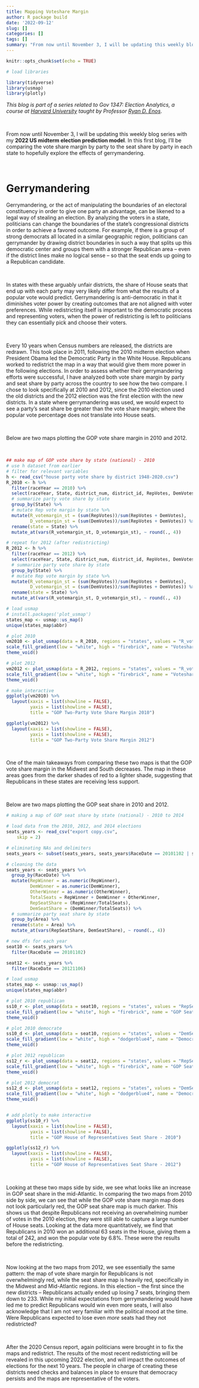 ```yaml
---
title: Mapping Voteshare Margin
author: R package build
date: '2022-09-12'
slug: []
categories: []
tags: []
summary: "From now until November 3, I will be updating this weekly blog series with my **2022 US midterm election prediction model**. In this first blog, I'll be comparing the voteshare margin by party to the seat share by party in each state to hopefully explore the effects of gerrymandering."
---
```


```r
knitr::opts_chunk$set(echo = TRUE)

# load libraries

library(tidyverse)
library(usmap)
library(plotly)
```

*This blog is part of a series related to Gov 1347: Election Analytics, a course at [Harvard University](https://www.harvard.edu/) taught by Professor [Ryan D. Enos](http://ryandenos.com/)*.

<br>

From now until November 3, I will be updating this weekly blog series with my **2022 US midterm election prediction model**. In this first blog, I'll be comparing the vote share margin by party to the seat share by party in each state to hopefully explore the effects of gerrymandering.

<br>

# Gerrymandering

Gerrymandering, or the act of manipulating the boundaries of an electoral constituency in order to give one party an advantage, can be likened to a legal way of stealing an election. By analyzing the voters in a state, politicians can change the boundaries of the state's congressional districts in order to achieve a favored outcome. For example, if there is a group of strong democrats all located in a similar geographic region, politicians can gerrymander by drawing district boundaries in such a way that splits up this democratic center and groups them with a stronger Republican area -- even if the district lines make no logical sense -- so that the seat ends up going to a Republican candidate.

<br>

In states with these arguably unfair districts, the share of House seats that end up with each party may very likely differ from what the results of a popular vote would predict. Gerrymandering is anti-democratic in that it diminishes voter power by creating outcomes that are not aligned with voter preferences. While redistricting itself is important to the democratic process and representing voters, when the power of redistricting is left to politicians they can essentially pick and choose their voters.

<br>

Every 10 years when Census numbers are released, the districts are redrawn. This took place in 2011, following the 2010 midterm election when President Obama led the Democratic Party in the White House. Republicans worked to redistrict the map in a way that would give them more power in the following elections. In order to assess whether their gerrymandering efforts were successful, I have analyzed both vote share margin by party and seat share by party across the country to see how the two compare. I chose to look specifically at 2010 and 2012, since the 2010 election used the old districts and the 2012 election was the first election with the new districts. In a state where gerrymandering was used, we would expect to see a party's seat share be greater than the vote share margin; where the popular vote percentage does not translate into House seats.

<br>

Below are two maps plotting the GOP vote share margin in 2010 and 2012.

<br>

```r

## make map of GOP vote share by state (national) - 2010
# use h dataset from earlier
# filter for relevant variables
h <- read_csv("house party vote share by district 1948-2020.csv")
R_2010 <- h %>%
  filter(raceYear == 2010) %>%
  select(raceYear, State, district_num, district_id, RepVotes, DemVotes) %>%
  # summarize party vote share by state
  group_by(State) %>%
  # mutate Rep vote margin by state %>%
  mutate(R_votemargin_st = (sum(RepVotes))/sum(RepVotes + DemVotes),
         D_votemargin_st = (sum(DemVotes))/sum(RepVotes + DemVotes)) %>%
  rename(state = State) %>%
  mutate_at(vars(R_votemargin_st, D_votemargin_st), ~ round(., 4))

# repeat for 2012 (after redistricting)
R_2012 <- h %>%
  filter(raceYear == 2012) %>%
  select(raceYear, State, district_num, district_id, RepVotes, DemVotes) %>%
  # summarize party vote share by state
  group_by(State) %>%
  # mutate Rep vote margin by state %>%
  mutate(R_votemargin_st = (sum(RepVotes))/sum(RepVotes + DemVotes),
         D_votemargin_st = (sum(DemVotes))/sum(RepVotes + DemVotes)) %>%
  rename(state = State) %>%
  mutate_at(vars(R_votemargin_st, D_votemargin_st), ~ round(., 4))

# load usmap
# install.packages('plot_usmap')
states_map <- usmap::us_map()
unique(states_map$abbr)

# plot 2010
vm2010 <- plot_usmap(data = R_2010, regions = "states", values = "R_votemargin_st") +
scale_fill_gradient(low = "white", high = "firebrick", name = "Voteshare Margin") +
theme_void()

# plot 2012
vm2012 <- plot_usmap(data = R_2012, regions = "states", values = "R_votemargin_st") +
scale_fill_gradient(low = "white", high = "firebrick", name = "Voteshare Margin") +
theme_void() 

# make interactive
ggplotly(vm2010) %>% 
  layout(xaxis = list(showline = FALSE),
         yaxis = list(showline = FALSE),
         title = "GOP Two-Party Vote Share Margin 2010")

ggplotly(vm2012) %>% 
  layout(xaxis = list(showline = FALSE),
         yaxis = list(showline = FALSE),
         title = "GOP Two-Party Vote Share Margin 2012")

```

<br>

One of the main takeaways from comparing these two maps is that the GOP vote share margin in the Midwest and South decreases. The map in these areas goes from the darker shades of red to a lighter shade, suggesting that Republicans in these states are receiving less support.

<br>

Below are two maps plotting the GOP seat share in 2010 and 2012.

```r

# making a map of GOP seat share by state (national) - 2010 to 2014

# load data from the 2010, 2012, and 2014 elections
seats_years <- read_csv("export copy.csv", 
    skip = 2)

# eliminating NAs and delimiters
seats_years <- subset(seats_years, seats_years$RaceDate == 20101102 | seats_years$RaceDate == 20121106)

# cleaning the data
seats_years <- seats_years %>%
  group_by(RaceDate) %>%
  mutate(RepWinner = as.numeric(RepWinner),
         DemWinner = as.numeric(DemWinner),
         OtherWinner = as.numeric(OtherWinner),
         TotalSeats = RepWinner + DemWinner + OtherWinner,
         RepSeatShare = (RepWinner/TotalSeats),
         DemSeatShare = (DemWinner/TotalSeats)) %>%
  # summarize party seat share by state
  group_by(Area) %>%
  rename(state = Area) %>%
  mutate_at(vars(RepSeatShare, DemSeatShare), ~ round(., 4))

# new dfs for each year
seat10 <- seats_years %>%
  filter(RaceDate == 20101102)

seat12 <- seats_years %>%
  filter(RaceDate == 20121106)

# load usmap
states_map <- usmap::us_map()
unique(states_map$abbr)

# plot 2010 republican
ss10_r <- plot_usmap(data = seat10, regions = "states", values = "RepSeatShare") +
scale_fill_gradient(low = "white", high = "firebrick", name = "GOP Seat Share") +
theme_void()

# plot 2010 democrate
ss10_d <- plot_usmap(data = seat10, regions = "states", values = "DemSeatShare") +
scale_fill_gradient(low = "white", high = "dodgerblue4", name = "Democratic Seat Share") +
theme_void()

# plot 2012 republican 
ss12_r <- plot_usmap(data = seat12, regions = "states", values = "RepSeatShare") +
scale_fill_gradient(low = "white", high = "firebrick", name = "GOP Seat Share") +
theme_void()

# plot 2012 democrat
ss12_d <- plot_usmap(data = seat12, regions = "states", values = "DemSeatShare") +
scale_fill_gradient(low = "white", high = "dodgerblue4", name = "Democratic Seat Share") +
theme_void()


# add plotly to make interactive
ggplotly(ss10_r) %>% 
  layout(xaxis = list(showline = FALSE),
         yaxis = list(showline = FALSE),
         title = "GOP House of Representatives Seat Share - 2010")

ggplotly(ss12_r) %>% 
  layout(xaxis = list(showline = FALSE),
         yaxis = list(showline = FALSE),
         title = "GOP House of Representatives Seat Share - 2012")

```

<br>

Looking at these two maps side by side, we see what looks like an increase in GOP seat share in the mid-Atlantic. In comparing the two maps from 2010 side by side, we can see that while the GOP vote share margin map does not look particularly red, the GOP seat share map is much darker. This shows us that despite Republicans not receiving an overwhelming number of votes in the 2010 election, they were still able to capture a large number of House seats. Looking at the data more quantitatively, we find that Republicans in 2010 won an additional 63 seats in the House, giving them a total of 242, and won the popular vote by 6.8%. These were the results before the redistricting.

<br>

Now looking at the two maps from 2012, we see essentially the same pattern: the map of vote share margin for Republicans is not overwhelmingly red, while the seat share map is heavily red, specifically in the Midwest and Mid-Atlantic regions. In this election -- the first since the new districts -- Republicans actually ended up losing 7 seats, bringing them down to 233. While my initial expectations from gerrymandering would have led me to predict Republicans would win even more seats, I will also acknowledge that I am not very familiar with the political mood at the time. Were Republicans expected to lose even *more* seats had they not redistricted? 

<br>

After the 2020 Census report, again politicians were brought in to fix the maps and redistrict. The results of the most recent redistricting will be revealed in this upcoming 2022 election, and will impact the outcomes of elections for the next 10 years. The people in charge of creating these districts need checks and balances in place to ensure that democracy persists and the maps are representative of the voters.




